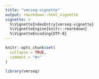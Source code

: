 ```yaml
---
title: "vmrseq-vignette"
output: rmarkdown::html_vignette
vignette: >
  %\VignetteIndexEntry{vmrseq-vignette}
  %\VignetteEngine{knitr::rmarkdown}
  %\VignetteEncoding{UTF-8}
---
```


```r
knitr::opts_chunk$set(
  collapse = TRUE,
  comment = "#>"
)
```

```r
library(vmrseq)
```
